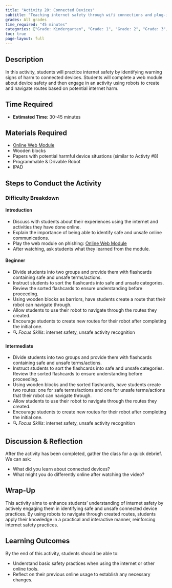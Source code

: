 ```yaml
---
title: "Activity 20: Connected Devices"
subtitle: "Teaching internet safety through wifi connections and plug-ins to devices."
grades: All grades
time_required: "45 minutes"
categories: ["Grade: Kindergarten", "Grade: 1", "Grade: 2", "Grade: 3", "Grade: 4", "Grade: 5", "Grade: 6", "Time: 30 Minutes"]
toc: true 
page-layout: full
---
```


## Description

In this activity, students will practice internet safety by identifying warning signs of harm to connected devices. Students will complete a web module about device safety and then engage in an activity using robots to create and navigate routes based on potential internet harm.

## Time Required

- **Estimated Time**: 30-45 minutes

## Materials Required

- [Online Web Module](https://cyber.org/find-curricula/connected-devices-keys-cybersecurity)
- Wooden blocks
- Papers with potential harmful device situations (similar to Activty #8)
- Programmable & Drivable Robot
- IPAD

## Steps to Conduct the Activity

### Difficulty Breakdown

#### Introduction

- Discuss with students about their experiences using the internet and activities they have done online.
- Explain the importance of being able to identify safe and unsafe online communications.
- Play the web module on phishing: [Online Web Module](https://training.knowbe4.com/modstore/view/0654978b-22b8-4b91-808d-af71060a8692)
- After watching, ask students what they learned from the module.

#### Beginner

- Divide students into two groups and provide them with flashcards containing safe and unsafe terms/actions.
- Instruct students to sort the flashcards into safe and unsafe categories. Review the sorted flashcards to ensure understanding before proceeding.
- Using wooden blocks as barriors, have students create a route that their robot can navigate through.
- Allow students to use their robot to navigate through the routes they created.
- Encourage students to create new routes for their robot after completing the initial one.
- 🔍 *Focus Skills*: internet safety, unsafe activity recognition

#### Intermediate

- Divide students into two groups and provide them with flashcards containing safe and unsafe terms/actions.
- Instruct students to sort the flashcards into safe and unsafe categories. Review the sorted flashcards to ensure understanding before proceeding.
- Using wooden blocks and the sorted flashcards, have students create two routes: one for safe terms/actions and one for unsafe terms/actions that their robot can navigate through.
- Allow students to use their robot to navigate through the routes they created.
- Encourage students to create new routes for their robot after completing the initial one.
- 🔍 *Focus Skills*: internet safety, unsafe activity recognition

## Discussion & Reflection


After the activity has been completed, gather the class for a quick debrief. We can ask:

- What did you learn about connected devices?
- What might you do differently online after watching the video?

## Wrap-Up

This activity aims to enhance students' understanding of internet safety by actively engaging them in identifying safe and unsafe connected device practices. By using robots to navigate through created routes, students apply their knowledge in a practical and interactive manner, reinforcing internet safety practices.

## Learning Outcomes

By the end of this activity, students should be able to:

- Understand basic safety practices when using the internet or other online tools.
- Reflect on their previous online usage to establish any necessary changes.
